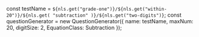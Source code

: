 
const testName = `${nls.get("grade-one")}/${nls.get("within-20")}/${nls.get(
	"subtraction"
)}/${nls.get("two-digits")}`;
const questionGenerator = new QuestionGenerator({
	name: testName,
	maxNum: 20,
	digitSize: 2,
	EquationClass: Subtraction
});

<Meta title={testName} parameters={defaultDocParams()} />

<Title>{testName.replaceAll("/", " - ")}</Title>

<Canvas className="custom-docs-story">
	<QuizContainer questionGenerator={questionGenerator} />
</Canvas>
